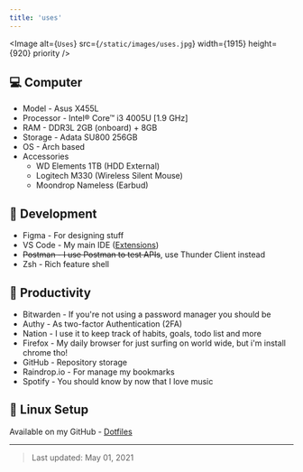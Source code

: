 ```yaml
---
title: 'uses'
---
```


<Image
  alt={`Uses`}
  src={`/static/images/uses.jpg`}
  width={1915}
  height={920}
  priority
/>

## 💻 Computer

- Model - Asus X455L
- Processor - Intel® Core™ i3 4005U [1.9 GHz]
- RAM - DDR3L 2GB (onboard) + 8GB
- Storage - Adata SU800 256GB
- OS - Arch based
- Accessories
  - WD Elements 1TB (HDD External)
  - Logitech M330 (Wireless Silent Mouse)
  - Moondrop Nameless (Earbud)

## 📁 Development

- Figma - For designing stuff
- VS Code - My main IDE ([Extensions](https://gist.github.com/opxop/b1fc4207f2b622c761d1aceeb4191939))
- ~~Postman - I use Postman to test APIs~~, use Thunder Client instead
- Zsh - Rich feature shell

## 📝 Productivity

- Bitwarden - If you're not using a password manager you should be
- Authy - As two-factor Authentication (2FA)
- Nation - I use it to keep track of habits, goals, todo list and more
- Firefox - My daily browser for just surfing on world wide, but i'm install chrome tho!
- GitHub - Repository storage
- Raindrop.io - For manage my bookmarks
- Spotify - You should know by now that I love music

## 🐧 Linux Setup

Available on my GitHub - [Dotfiles](https://github.com/opxop/dotfiles)

---

> Last updated: May 01, 2021
